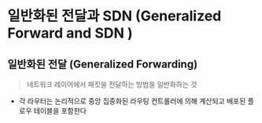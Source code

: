 # 일반화된 전달과 SDN (Generalized Forward and SDN )

## 일반화된 전달 (Generalized Forwarding)
> 네트워크 레이어에서 패킷을 전달하는 방법을 일반화하는 것

- 각 라우터는 논리적으로 중앙 집중화된 라우팅 컨트롤러에 의해 계산되고 배포된 플로우 테이블을 포함한다
